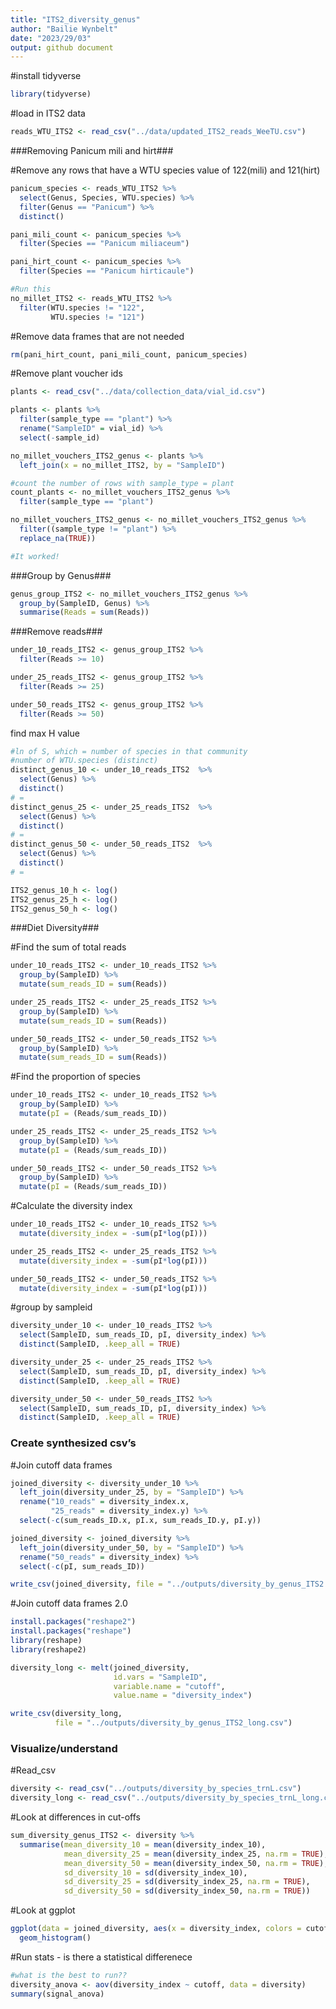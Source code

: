```yaml
---
title: "ITS2_diversity_genus"
author: "Bailie Wynbelt"
date: "2023/29/03"
output: github document
---
```


#install tidyverse
```r
library(tidyverse)
```

#load in ITS2 data
```r
reads_WTU_ITS2 <- read_csv("../data/updated_ITS2_reads_WeeTU.csv")
```

###Removing Panicum mili and hirt###

#Remove any rows that have a WTU species value of 122(mili) and 121(hirt)

```r
panicum_species <- reads_WTU_ITS2 %>% 
  select(Genus, Species, WTU.species) %>%
  filter(Genus == "Panicum") %>% 
  distinct()

pani_mili_count <- panicum_species %>% 
  filter(Species == "Panicum miliaceum")

pani_hirt_count <- panicum_species %>% 
  filter(Species == "Panicum hirticaule")

#Run this
no_millet_ITS2 <- reads_WTU_ITS2 %>% 
  filter(WTU.species != "122",
         WTU.species != "121")

```

#Remove data frames that are not needed
```r
rm(pani_hirt_count, pani_mili_count, panicum_species)
```

#Remove plant voucher ids
```r
plants <- read_csv("../data/collection_data/vial_id.csv")

plants <- plants %>% 
  filter(sample_type == "plant") %>% 
  rename("SampleID" = vial_id) %>% 
  select(-sample_id)

no_millet_vouchers_ITS2_genus <- plants %>% 
  left_join(x = no_millet_ITS2, by = "SampleID")

#count the number of rows with sample_type = plant
count_plants <- no_millet_vouchers_ITS2_genus %>% 
  filter(sample_type == "plant")

no_millet_vouchers_ITS2_genus <- no_millet_vouchers_ITS2_genus %>% 
  filter((sample_type != "plant") %>% 
  replace_na(TRUE))

#It worked!
```

###Group by Genus###
```r
genus_group_ITS2 <- no_millet_vouchers_ITS2_genus %>% 
  group_by(SampleID, Genus) %>% 
  summarise(Reads = sum(Reads))
```

###Remove reads###
```r
under_10_reads_ITS2 <- genus_group_ITS2 %>% 
  filter(Reads >= 10)

under_25_reads_ITS2 <- genus_group_ITS2 %>% 
  filter(Reads >= 25)

under_50_reads_ITS2 <- genus_group_ITS2 %>% 
  filter(Reads >= 50)
```

find max H value
```r
#ln of S, which = number of species in that community
#number of WTU.species (distinct)
distinct_genus_10 <- under_10_reads_ITS2  %>% 
  select(Genus) %>%  
  distinct()
# = 
distinct_genus_25 <- under_25_reads_ITS2  %>% 
  select(Genus) %>%  
  distinct()
# = 
distinct_genus_50 <- under_50_reads_ITS2  %>% 
  select(Genus) %>%  
  distinct()
# = 

ITS2_genus_10_h <- log()
ITS2_genus_25_h <- log()
ITS2_genus_50_h <- log()
```

###Diet Diversity###

#Find the sum of total reads
```r
under_10_reads_ITS2 <- under_10_reads_ITS2 %>% 
  group_by(SampleID) %>% 
  mutate(sum_reads_ID = sum(Reads))

under_25_reads_ITS2 <- under_25_reads_ITS2 %>% 
  group_by(SampleID) %>% 
  mutate(sum_reads_ID = sum(Reads))

under_50_reads_ITS2 <- under_50_reads_ITS2 %>% 
  group_by(SampleID) %>% 
  mutate(sum_reads_ID = sum(Reads))
```

#Find the proportion of species 
```r
under_10_reads_ITS2 <- under_10_reads_ITS2 %>% 
  group_by(SampleID) %>% 
  mutate(pI = (Reads/sum_reads_ID))

under_25_reads_ITS2 <- under_25_reads_ITS2 %>% 
  group_by(SampleID) %>% 
  mutate(pI = (Reads/sum_reads_ID))

under_50_reads_ITS2 <- under_50_reads_ITS2 %>% 
  group_by(SampleID) %>% 
  mutate(pI = (Reads/sum_reads_ID))
```

#Calculate the diversity index
```r
under_10_reads_ITS2 <- under_10_reads_ITS2 %>% 
  mutate(diversity_index = -sum(pI*log(pI))) 

under_25_reads_ITS2 <- under_25_reads_ITS2 %>% 
  mutate(diversity_index = -sum(pI*log(pI)))

under_50_reads_ITS2 <- under_50_reads_ITS2 %>% 
  mutate(diversity_index = -sum(pI*log(pI)))

```

#group by sampleid
```r
diversity_under_10 <- under_10_reads_ITS2 %>% 
  select(SampleID, sum_reads_ID, pI, diversity_index) %>% 
  distinct(SampleID, .keep_all = TRUE) 

diversity_under_25 <- under_25_reads_ITS2 %>% 
  select(SampleID, sum_reads_ID, pI, diversity_index) %>% 
  distinct(SampleID, .keep_all = TRUE) 

diversity_under_50 <- under_50_reads_ITS2 %>% 
  select(SampleID, sum_reads_ID, pI, diversity_index) %>% 
  distinct(SampleID, .keep_all = TRUE)
```

### Create synthesized csv's ###

#Join cutoff data frames
```r
joined_diversity <- diversity_under_10 %>% 
  left_join(diversity_under_25, by = "SampleID") %>% 
  rename("10_reads" = diversity_index.x,
         "25_reads" = diversity_index.y) %>% 
  select(-c(sum_reads_ID.x, pI.x, sum_reads_ID.y, pI.y))

joined_diversity <- joined_diversity %>% 
  left_join(diversity_under_50, by = "SampleID") %>% 
  rename("50_reads" = diversity_index) %>% 
  select(-c(pI, sum_reads_ID))

write_csv(joined_diversity, file = "../outputs/diversity_by_genus_ITS2.csv")

```

#Join cutoff data frames 2.0
```r
install.packages("reshape2") 
install.packages("reshape")
library(reshape)
library(reshape2)

diversity_long <- melt(joined_diversity,
                       id.vars = "SampleID",
                       variable.name = "cutoff",
                       value.name = "diversity_index")

write_csv(diversity_long, 
          file = "../outputs/diversity_by_genus_ITS2_long.csv")
```

### Visualize/understand ###

#Read_csv
```r
diversity <- read_csv("../outputs/diversity_by_species_trnL.csv")
diversity_long <- read_csv("../outputs/diversity_by_species_trnL_long.csv")
```

#Look at differences in cut-offs
```r
sum_diversity_genus_ITS2 <- diversity %>% 
  summarise(mean_diversity_10 = mean(diversity_index_10),
            mean_diversity_25 = mean(diversity_index_25, na.rm = TRUE),
            mean_diversity_50 = mean(diversity_index_50, na.rm = TRUE),
            sd_diversity_10 = sd(diversity_index_10),
            sd_diversity_25 = sd(diversity_index_25, na.rm = TRUE),
            sd_diversity_50 = sd(diversity_index_50, na.rm = TRUE))

```

#Look at ggplot
```r
ggplot(data = joined_diversity, aes(x = diversity_index, colors = cutoff)) +
  geom_histogram()
```

#Run stats - is there a statistical differenece
```r
#what is the best to run??
diversity_anova <- aov(diversity_index ~ cutoff, data = diversity)
summary(signal_anova)
```